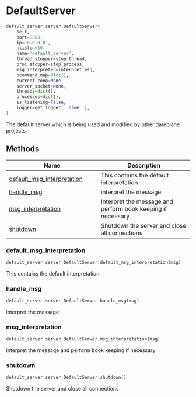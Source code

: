 # DefaultServer { #dareplane_utils.default_server.server.DefaultServer }

```python
default_server.server.DefaultServer(
    self,
    port=8080,
    ip='0.0.0.0',
    nlisten=10,
    name='default_server',
    thread_stopper=stop_thread,
    proc_stopper=stop_process,
    msg_interpreter=interpret_msg,
    pcommand_map=dict(),
    current_conn=None,
    server_socket=None,
    threads=dict(),
    processes=dict(),
    is_listening=False,
    logger=get_logger(__name__),
)
```

The default server which is being used and modified by pther dareplane
projects

## Methods

| Name | Description |
| --- | --- |
| [default_msg_interpretation](#dareplane_utils.default_server.server.DefaultServer.default_msg_interpretation) | This contains the default interpretation |
| [handle_msg](#dareplane_utils.default_server.server.DefaultServer.handle_msg) | interpret the message |
| [msg_interpretation](#dareplane_utils.default_server.server.DefaultServer.msg_interpretation) | Interpret the message and perform book keeping if necessary |
| [shutdown](#dareplane_utils.default_server.server.DefaultServer.shutdown) | Shutdown the server and close all connections |

### default_msg_interpretation { #dareplane_utils.default_server.server.DefaultServer.default_msg_interpretation }

```python
default_server.server.DefaultServer.default_msg_interpretation(msg)
```

This contains the default interpretation

### handle_msg { #dareplane_utils.default_server.server.DefaultServer.handle_msg }

```python
default_server.server.DefaultServer.handle_msg(msg)
```

interpret the message

### msg_interpretation { #dareplane_utils.default_server.server.DefaultServer.msg_interpretation }

```python
default_server.server.DefaultServer.msg_interpretation(msg)
```

Interpret the message and perform book keeping if necessary

### shutdown { #dareplane_utils.default_server.server.DefaultServer.shutdown }

```python
default_server.server.DefaultServer.shutdown()
```

Shutdown the server and close all connections